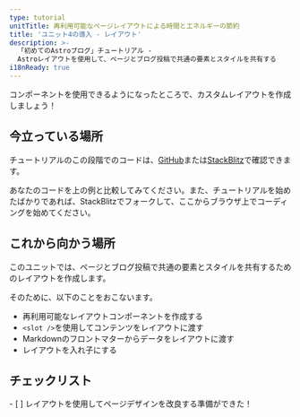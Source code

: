 ```yaml
---
type: tutorial
unitTitle: 再利用可能なページレイアウトによる時間とエネルギーの節約
title: 'ユニット4の導入 - レイアウト'
description: >-
  「初めてのAstroブログ」チュートリアル -
  Astroレイアウトを使用して、ページとブログ投稿で共通の要素とスタイルを共有する
i18nReady: true
---
```



コンポーネントを使用できるようになったところで、カスタムレイアウトを作成しましょう！

## 今立っている場所

チュートリアルのこの段階でのコードは、[GitHub](https://github.com/withastro/blog-tutorial-demo/tree/unit-4/start)または[StackBlitz](https://stackblitz.com/github/withastro/blog-tutorial-demo/tree/unit-4/start?file=src/pages/index.astro)で確認できます。

あなたのコードを上の例と比較してみてください。また、チュートリアルを始めたばかりであれば、StackBlitzでフォークして、ここからブラウザ上でコーディングを始めてください。

## これから向かう場所

このユニットでは、ページとブログ投稿で共通の要素とスタイルを共有するためのレイアウトを作成します。

そのために、以下のことをおこないます。

- 再利用可能なレイアウトコンポーネントを作成する
- `<slot />`を使用してコンテンツをレイアウトに渡す
- Markdownのフロントマターからデータをレイアウトに渡す
- レイアウトを入れ子にする



<Box icon="check-list">

## チェックリスト

<Checklist>
- [ ] レイアウトを使用してページデザインを改良する準備ができた！
</Checklist>
</Box>
